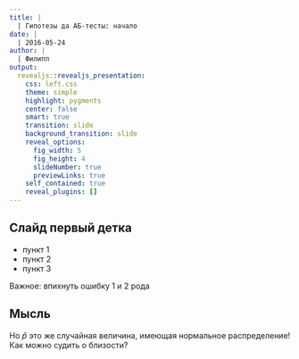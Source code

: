```yaml
---
title: |
  | Гипотезы да АБ-тесты: начало
date: |
  | 2016-05-24
author: |
  | Филипп
output: 
  revealjs::revealjs_presentation:
    css: left.css
    theme: simple
    highlight: pygments
    center: false
    smart: true
    transition: slide
    background_transition: slide
    reveal_options:
      fig_width: 5
      fig_height: 4
      slideNumber: true
      previewLinks: true
    self_contained: true
    reveal_plugins: []
---
```



## Слайд первый детка

* пункт 1
* пункт 2
* пункт 3


Важное: впихнуть ошибку 1 и 2 рода 


## Мысль 

Но $\hat p$ это же случайная величина, имеющая нормальное распределение! Как можно судить о близости? 













